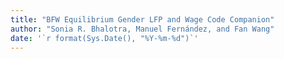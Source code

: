 ```yaml
---
title: "BFW Equilibrium Gender LFP and Wage Code Companion"
author: "Sonia R. Bhalotra, Manuel Fernández, and Fan Wang"
date: '`r format(Sys.Date(), "%Y-%m-%d")`'
---
```

